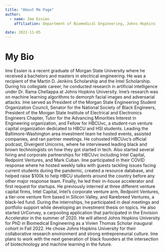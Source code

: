 ```yaml
---
title: "About Me Page"
author: 
  - name: Ime Essien
    affiliation: Department of Biomedical Engineering, Johns Hopkins

date: 2022-11-05
---
```


# My Bio

Ime Essien is a recent graduate of Morgan State University where he received a bachelors and masters in electrical engineering.  He was a recipient of the Martin D. Jenkins Scholarship and the Intel Scholarship. During his collegiate career, he conducted research in artificial intelligence under Dr. Rama Chellappa at Johns Hopkins University. Ime’s research was on machine learning algorithms to demorph facial images and adversarial attacks. Ime served as President of the Morgan State Engineering Student Organization Council, Senator for the National Society of Black Engineers, President of the Morgan State Institute of Electrical and Electronics Engineers Chapter, Tutor for the Advancing Minorities Interest in Engineering organization, and Fellow for HBCUvc, a student-run venture capital organization dedicated to HBCU and HSI students. Leading the Baltimore-Washington area investment team he hosted events, assisted companies, and ran partner meetings. He cohosted HBCUvc’s official podcast, Divergent Unicorns, where he interviewed leading black and brown technologists on how they got started in tech. Also started several hiring and corporate partnerships for HBCUvc including Intel Capital, Redpoint Ventures, and Mark Cuban. Ime participated in their COVID response where he hosted weekly talks with guests tackling issues facing current students during the pandemic, created a resource database, and helped raise $100k to help HBCU students around the country before any other major response team. Finally, he led their in-house accelerator and first request for startups. He previously interned at three different venture capital firms, Intel Capital, Intel’s corporate venture arm, Redpoint Ventures, a tier-one venture firm based in Silicon Valley, and Rarebreed Ventures, a black-led fund. During the internships, he participated in deal meetings and portfolio support while developing an investment thesis on topics. He also started UrConvey, a carpooling application that participated in the Envision Accelerator in the summer of 2020. He will attend Johns Hopkins University for PhD in Biomedical Engineering as a Vivien Thomas Scholar inaugural cohort in Fall 2022. He chose Johns Hopkins University for their collaborative research environment and strong entrepreneurial culture. Ime plans to work with the next generation of black founders at the intersection of biotechnology and machine learning in the future.


